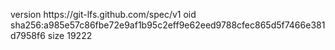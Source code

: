 version https://git-lfs.github.com/spec/v1
oid sha256:a985e57c86fbe72e9af1b95c2eff9e62eed9788cfec865d5f7466e381d7958f6
size 19222
